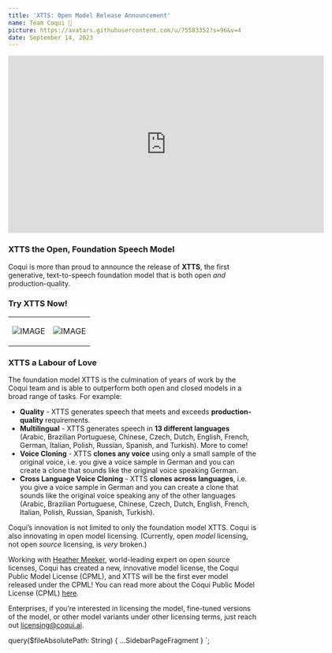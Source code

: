 ```yaml
---
title: 'XTTS: Open Model Release Announcement'
name: Team Coqui 🐸
picture: https://avatars.githubusercontent.com/u/75583352?s=96&v=4
date: September 14, 2023
---
```



<div align="center">
  <iframe
    style="width:640px; height:360px;
           border-width: 0px 0px 0px 0px;
           border-style: solid solid solid solid;
           border-color: black black black black;"
    src="https://youtube.com/embed/TbgzSOgM-p0?autoplay=1&loop=1&playlist=TbgzSOgM-p0"
    allow="accelerometer;
        autoplay; encrypted-media; gyroscope; picture-in-picture"
    allowfullscreen
  ></iframe>
</div>

### XTTS the Open, Foundation Speech Model

Coqui is more than proud to announce the release of **XTTS**, the first generative, text-to-speech
foundation model that is both open _and_ production-quality.

### Try XTTS Now!

<table>
<tr style="border:none;">
<td>
<div align="center">

<Link to="https://github.com/coqui-ai/tts">

![IMAGE](../../../data/images/blog/posts/blog-open-xtts-github.png)

</Link>

</div>
</td>

<td>
<div align="center">

<Link to="https://huggingface.co/spaces/coqui/XTTS">

![IMAGE](../../../data/images/blog/posts/blog-open-xtts-huggingface.png)

</Link>

</div>
</td>
</tr>
</table>

### XTTS a Labour of Love

The foundation model XTTS is the culmination of years of work by the Coqui team and is able to
outperform both open and closed models in a broad range of tasks. For example:

- **Quality** - XTTS generates speech that meets and exceeds **production-quality** requirements.
- **Multilingual** - XTTS generates speech in **13 different languages** (Arabic, Brazilian
  Portuguese, Chinese, Czech, Dutch, English, French, German, Italian, Polish, Russian, Spanish,
  and Turkish). More to come!
- **Voice Cloning** - XTTS **clones any voice** using only a small sample of the original voice,
  i.e. you give a voice sample in German and you can create a clone that sounds like the
  original voice speaking German.
- **Cross Language Voice Cloning** - XTTS **clones across languages**, i.e. you give a voice
  sample in German and you can create a clone that sounds like the original voice speaking any
  of the other languages (Arabic, Brazilian Portuguese, Chinese, Czech, Dutch, English, French,
  Italian, Polish, Russian, Spanish, Turkish).

Coqui’s innovation is not limited to only the foundation model XTTS. Coqui is also innovating
in open model licensing. (Currently, open _model_ licensing, not open _source_ licensing,
is _very_ broken.)

Working with [Heather Meeker](https://www.linkedin.com/in/heathermeeker/), world-leading expert
on open source licenses, Coqui has created a new, innovative model license, the Coqui Public
Model License (CPML), and XTTS will be the first ever model released under the CPML! You can
read more about the Coqui Public Model License (CPML) [here](/cpml).

Enterprises, if you’re interested in licensing the model, fine-tuned versions of the model, or
other model variants under other licensing terms, just reach out licensing@coqui.ai.

  query($fileAbsolutePath: String) {
    ...SidebarPageFragment
  }
`;

